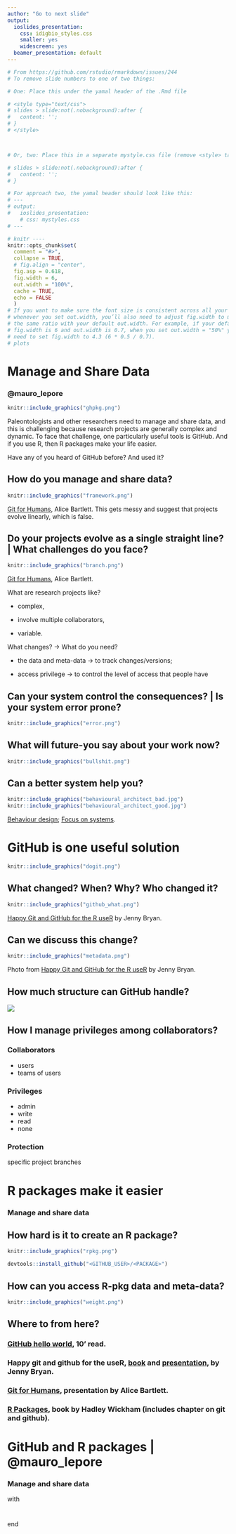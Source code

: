 ```yaml
---
author: "Go to next slide"
output:
  ioslides_presentation:
    css: idigbio_styles.css
    smaller: yes
    widescreen: yes
  beamer_presentation: default
---
```


```r
# From https://github.com/rstudio/rmarkdown/issues/244
# To remove slide numbers to one of two things:

# One: Place this under the yamal header of the .Rmd file

# <style type="text/css">
# slides > slide:not(.nobackground):after {
#   content: '';
# }
# </style>



# Or, two: Place this in a separate mystyle.css file (remove <style> tag)

# slides > slide:not(.nobackground):after {
#   content: '';
# }

# For approach two, the yamal header should look like this:
# ---
# output:
#   ioslides_presentation:
    # css: mystyles.css
# ---
```

```r
# knitr ----
knitr::opts_chunk$set(
  comment = "#>",
  collapse = TRUE,
  # fig.align = "center",
  fig.asp = 0.618,
  fig.width = 6,
  out.width = "100%",
  cache = TRUE,
  echo = FALSE 
  )
# If you want to make sure the font size is consistent across all your figures,
# whenever you set out.width, you’ll also need to adjust fig.width to maintain
# the same ratio with your default out.width. For example, if your default
# fig.width is 6 and out.width is 0.7, when you set out.width = "50%" you’ll
# need to set fig.width to 4.3 (6 * 0.5 / 0.7).
# plots
```

# Manage and Share Data

### **\@mauro_lepore**

```r
knitr::include_graphics("ghpkg.png")
```

<div class="notes">

Paleontologists and other researchers need to manage and share data, and this is challenging because research projects are generally complex and dynamic. To face that challenge, one particularly useful tools is GitHub. And if you use R, then R packages make your life easier.

Have any of you heard of GitHub before? And used it?

</div>

## How do you manage and share data?

```r
knitr::include_graphics("framework.png")
```

[Git for Humans](https://speakerdeck.com/alicebartlett/git-for-humans), Alice Bartlett. This gets messy and suggest that projects evolve linearly, which is false.

## Do your projects evolve as a single straight line? | What challenges do you  face?

```r
knitr::include_graphics("branch.png")
```

[Git for Humans](https://speakerdeck.com/alicebartlett/git-for-humans), Alice Bartlett.

<div class="notes">

What are research projects like?

- complex, 

- involve multiple collaborators,

- variable.

What changes? -> What do you need?

- the data and meta-data -> to track changes/versions;

- access privilege -> to control the level of access that people have

</div>

## Can your system control the  consequences? | Is your system error prone?

```r
knitr::include_graphics("error.png")
```

## What will future-you say about your work now?

```r
knitr::include_graphics("bullshit.png")
```

## Can a better system help you?

```r
knitr::include_graphics("behavioural_architect_bad.jpg")
knitr::include_graphics("behavioural_architect_good.jpg")
```

[Behaviour design](http://www.nirandfar.com/); [Focus on systems](http://jamesclear.com/goals-systems).

# GitHub is one useful solution

```r
knitr::include_graphics("dogit.png")
```

## What changed? When? Why? Who changed it?

```r
knitr::include_graphics("github_what.png")
```

[Happy Git and GitHub for the R useR](https://speakerdeck.com/jennybc/happy-git-and-github-for-the-user) by  Jenny Bryan.

## Can we discuss this change?

```r
knitr::include_graphics("metadata.png")
```

Photo from [Happy Git and GitHub for the R useR](https://speakerdeck.com/jennybc/happy-git-and-github-for-the-user) by  Jenny Bryan.

## How much structure can GitHub handle?

![](structure.png)

## How I manage privileges among collaborators?

### Collaborators

- users
- teams of users

### Privileges

- admin
- write
- read
- none

### Protection

specific project branches



# R packages make it easier

### Manage and share data

## How hard is it to create an R package?

```r
knitr::include_graphics("rpkg.png")
```

```R
devtools::install_github("<GITHUB_USER>/<PACKAGE>")
```
## How can you access R-pkg data and meta-data?

```r
knitr::include_graphics("weight.png")
```

## Where to from here?

### [GitHub hello world](https://guides.github.com/activities/hello-world/), 10' read.

### Happy git and github for the useR, [book](http://happygitwithr.com/) and [presentation](https://speakerdeck.com/jennybc/happy-git-and-github-for-the-user), by Jenny Bryan.

### [Git for Humans](https://speakerdeck.com/alicebartlett/git-for-humans), presentation by Alice Bartlett.

### [R Packages](http://r-pkgs.had.co.nz/git.html), book by Hadley Wickham (includes chapter on git and github).

# GitHub and R packages | @mauro_lepore

### Manage and share data

with

#

end
